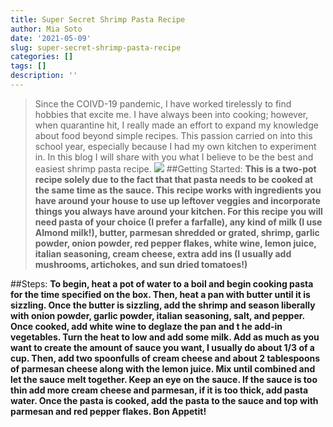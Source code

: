```yaml
---
title: Super Secret Shrimp Pasta Recipe
author: Mia Soto
date: '2021-05-09'
slug: super-secret-shrimp-pasta-recipe
categories: []
tags: []
description: ''
---
```


>Since the COIVD-19 pandemic, I have worked tirelessly to find hobbies that excite me. I have always been into cooking; however, when quarantine hit, I really made an effort to expand my knowledge about food beyond simple recipes. This passion carried on into this school year, especially because I had my own kitchen to experiment in. In this blog I will share with you what I believe to be the best and easiest shrimp pasta recipe. 
![](/post/2021-05-09-super-secret-shrimp-pasta-recipe_files/pasta.png)
##Getting Started:
**This is a two-pot recipe solely due to the fact that that pasta needs to be cooked at the same time as the sauce. This recipe works with ingredients you have around your house to use up leftover veggies and incorporate things you always have around your kitchen. For this recipe you will need pasta of your choice (I prefer a farfalle), any kind of milk (I use Almond milk!), butter, parmesan shredded or grated, shrimp, garlic powder, onion powder, red pepper flakes, white wine, lemon juice, italian seasoning, cream cheese, extra add ins (I usually add mushrooms, artichokes, and sun dried tomatoes!)**

##Steps:
**To begin, heat a pot of water to a boil and begin cooking pasta for the time specified on the box. Then, heat a pan with butter until it is sizzling. Once the butter is sizzling, add the shrimp and season liberally with onion powder, garlic powder, italian seasoning, salt, and pepper. Once cooked, add white wine to deglaze the pan and t he add-in vegetables. Turn the heat to low and add some milk. Add as much as you want to create the amount of sauce you want, I usually do about 1/3 of a cup. Then, add two spoonfulls of cream cheese and about 2 tablespoons of parmesan cheese along with the lemon juice. Mix until combined and let the sauce melt together. Keep an eye on the sauce. If the sauce is too thin add more cream cheese and parmesan, if it is too thick, add pasta water. Once the pasta is cooked, add the pasta to the sauce and top with parmesan and red pepper flakes. Bon Appetit!**


